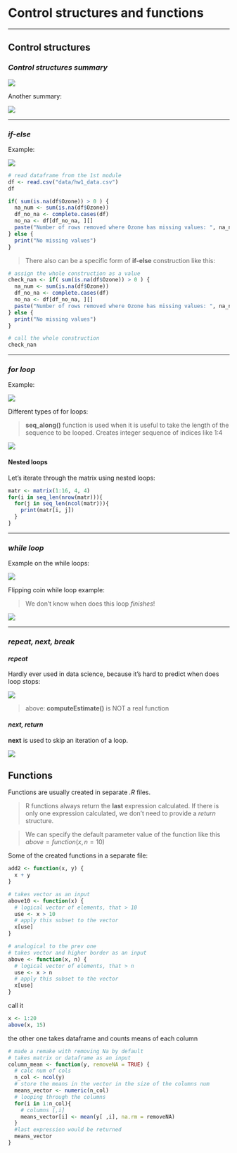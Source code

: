 # Control structures and functions

------------------------------------------------------------------------

## Control structures

### ***Control structures summary***

![](images/control_structures.jpg)

Another summary:

![](images/control_structures2.jpg)

------------------------------------------------------------------------

### ***if-else***

Example:

![](images/if_else.jpg)

```r
# read dataframe from the 1st module
df <- read.csv("data/hw1_data.csv")
df
```

```r
if( sum(is.na(df$Ozone)) > 0 ) {
  na_num <- sum(is.na(df$Ozone))
  df_no_na <- complete.cases(df)
  no_na <- df[df_no_na, ][]
  paste("Number of rows removed where Ozone has missing values: ", na_num)
} else {
  print("No missing values")
}
```

> There also can be a specific form of **if-else** construction like this:

```r
# assign the whole construction as a value
check_nan <- if( sum(is.na(df$Ozone)) > 0 ) {
  na_num <- sum(is.na(df$Ozone))
  df_no_na <- complete.cases(df)
  no_na <- df[df_no_na, ][]
  paste("Number of rows removed where Ozone has missing values: ", na_num)
} else {
  print("No missing values")
}

# call the whole construction
check_nan
```

------------------------------------------------------------------------

### ***for loop***

Example:

![](images/for_loop.jpg)

Different types of for loops:

> **seq_along()** function is used when it is useful to take the length of the sequence to be looped. Creates integer sequence of indices like 1:4

![](images/for_loop2.jpg)

#### Nested loops

Let's iterate through the matrix using nested loops:

```r
matr <- matrix(1:16, 4, 4)
for(i in seq_len(nrow(matr))){
  for(j in seq_len(ncol(matr))){
    print(matr[i, j])
  }
}
```

------------------------------------------------------------------------

### ***while loop***

Example on the while loops:

![](images/while_loop.jpg)

Flipping coin while loop example:

> We don't know when does this loop *finishes*!

![](images/while_loop2.jpg)

------------------------------------------------------------------------

### ***repeat, next, break***

#### *repeat*

Hardly ever used in data science, because it's hard to predict when does loop stops:

![](images/repeat.jpg)

> above: **computeEstimate()** is NOT a real function

#### *next, return*

**next** is used to skip an iteration of a loop.

![](images/next_return.jpg)

## Functions

Functions are usually created in separate *.R* files.

> R functions always return the **last** expression calculated. If there is only one expression calculated, we don't need to provide a *return* structure.

> We can specify the default parameter value of the function like this $above = function(x, n = 10)$

Some of the created functions in a separate file:

```r
add2 <- function(x, y) {
  x + y
}
```

```r
# takes vector as an input
above10 <- function(x) {
  # logical vector of elements, that > 10
  use <- x > 10
  # apply this subset to the vector
  x[use] 
}
```

```r
# analogical to the prev one
# takes vector and higher border as an input
above <- function(x, n) {
  # logical vector of elements, that > n
  use <- x > n
  # apply this subset to the vector
  x[use] 
}
```

call it

```r
x <- 1:20
above(x, 15)
```

the other one takes dataframe and counts means of each column

```r
# made a remake with removing Na by default
# takes matrix or dataframe as an input
column_mean <- function(y, removeNA = TRUE) {
  # calc num of cols
  n_col <- ncol(y)
  # store the means in the vector in the size of the columns num 
  means_vector <- numeric(n_col)
  # looping through the columns
  for(i in 1:n_col){
    # columns [,i]
    means_vector[i] <- mean(y[ ,i], na.rm = removeNA)
  }
  #last expression would be returned
  means_vector
}
```

